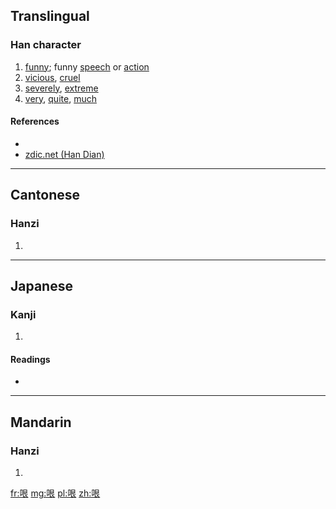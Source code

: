 ==Translingual==

===Han character===
{{Han char|rn=30|rad=口|as=06|sn=9|four=6703<sub>2</sub>|canj=口日女 (RAV)|ids=⿰[[口]][[艮]]}}

# [[funny]]; funny [[speech]] or [[action]]
# [[vicious]], [[cruel]]
# [[severely]], [[extreme]]
# [[very]], [[quite]], [[much]]

====References====
* {{Han ref|kx=0189.271|dkj=03629|hdz=10623.090|uh=54CF|ud=21711|bh=CDFE|bd=52734}}
*[http://www.zdic.net/z/16/js/54CF.htm zdic.net (Han Dian)]

----

==Cantonese==

===Hanzi===
{{yue-hanzi|jyut=|y=gan1}}

# {{defn|lang=yue|sort=口06}}

----

==Japanese==

===Kanji===
{{ja-kanji|grade=|rs=口06}}

# {{defn|lang=ja|sort=口06}}

====Readings====
* {{ja-readings|on=[[こん]] (kon)|kun=}}

----

==Mandarin==

===Hanzi===
{{cmn-hanzi|pin=[[gén]] ([[gen2]]), [[hěn]] ([[hen3]])|wg=ken<sup>2</sup>, hen<sup>3</sup>}}

# {{defn|lang=cmn|sort=口06}}

[[fr:哏]]
[[mg:哏]]
[[pl:哏]]
[[zh:哏]]